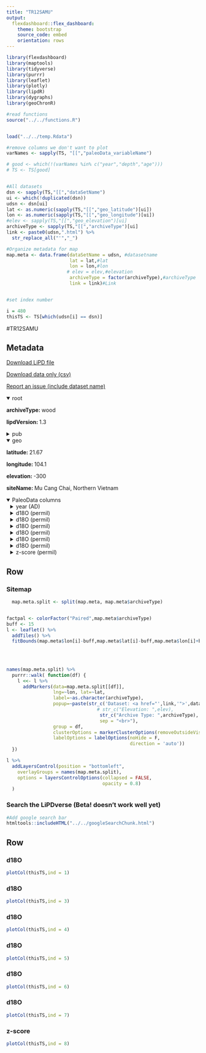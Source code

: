 ```yaml
---
title: "TR12SAMU"
output: 
  flexdashboard::flex_dashboard:
    theme: bootstrap
    source_code: embed
    orientation: rows
---
```


```r
library(flexdashboard)
library(maptools)
library(tidyverse)
library(purrr)
library(leaflet)
library(plotly)
library(lipdR)
library(dygraphs)
library(geoChronR)

#read functions
source("../../functions.R")


load("../../temp.Rdata")

#remove columns we don't want to plot
varNames <- sapply(TS, "[[","paleoData_variableName")

# good <- which(!(varNames %in% c("year","depth","age")))
# TS <- TS[good]


#All datasets
dsn <- sapply(TS,"[[","dataSetName")
ui <- which(!duplicated(dsn))
udsn <- dsn[ui]
lat <- as.numeric(sapply(TS,"[[","geo_latitude")[ui])
lon <- as.numeric(sapply(TS,"[[","geo_longitude")[ui])
#elev <- sapply(TS,"[[","geo_elevation")[ui]
archiveType <- sapply(TS,"[[","archiveType")[ui]
link <- paste0(udsn,".html") %>% 
  str_replace_all("'","_")

#Organize metadata for map
map.meta <- data.frame(dataSetName = udsn, #datasetname
                       lat = lat,#lat
                       lon = lon,#lon
                      # elev = elev,#elevation
                       archiveType = factor(archiveType),#archiveType
                       link = link)#Link


#set index number

i = 480
thisTS <- TS[which(udsn[i] == dsn)]
```
#TR12SAMU

Metadata {.sidebar}
-------------------------------------
[Download LiPD file](TR12SAMU.lpd)
            

[Download data only (csv)](TR12SAMU.csv)
            

[Report an issue (include dataset name)](https://github.com/nickmckay/LiPDverse/issues)

<details open style="margin-left: 0px">
<summary>root</summary>
<p style="margin-left: 0px"><strong>archiveType: </strong>wood
<p style="margin-left: 0px"><strong>lipdVersion: </strong>1.3
</details>
<details>
<summary>pub</summary>
<details style="margin-left: 10px">
<summary>pub1</summary>
<p style="margin-left: 10px"><strong>author: </strong>Sano M.
<p style="margin-left: 10px"><strong>pubYear: </strong>NA
<p style="margin-left: 10px"><strong>DOI: </strong>10.1029/2012JD017749
</details>
<details style="margin-left: 10px">
<summary>pub2</summary>
<p style="margin-left: 10px"><strong>pubYear: </strong>NA
</details>
</details>
<details open style="margin-left: 0px">
<summary>geo</summary>
<p style="margin-left: 0px"><strong>latitude: </strong>21.67
<p style="margin-left: 0px"><strong>longitude: </strong>104.1
<p style="margin-left: 0px"><strong>elevation: </strong>-300
<p style="margin-left: 0px"><strong>siteName: </strong>Mu Cang Chai, Northern Vietnam
</details>
<details open>
<summary>PaleoData columns</summary>
<details style="margin-left: 10px">
<summary>year (AD)</summary>
<p style="margin-left: 10px"><strong>TSid: </strong>MAT1f7cb77c97
<p style="margin-left: 10px"><strong>variableName: </strong>year
<p style="margin-left: 10px"><strong>units: </strong>AD
<p style="margin-left: 10px"><strong>description: </strong>Year AD
</details>
<details style="margin-left: 10px">
<summary>d18O (permil)</summary>
<p style="margin-left: 10px"><strong>TSid: </strong>TR12SAMU06
<p style="margin-left: 10px"><strong>variableName: </strong>d18O
<p style="margin-left: 10px"><strong>units: </strong>permil
<p style="margin-left: 10px"><strong>description: </strong>cellulose
<details>
<summary>interpretation</summary>
<details style="margin-left: 20px">
<summary>1</summary>
<p style="margin-left: 20px"><strong>basis: </strong>As recorded in the meteorological data from the monsoon season, higher temperatures usually correlate with lower precipitation, and relative humidity levels, both of which lead to enriched d18O in tree rings?..moreover, as climate parameters are significantly correlated with one another, it is difficult to identify a dominant factor...Although the mechanisms underlying variations in tree ring d18O can generally be attributed to d18O of source water and evaporative enrichment of leaf water d18O, in pluvial monsoon regions these effects seem to be well represented by the PDSI,
<p style="margin-left: 20px"><strong>interpDirection: </strong>negative
<p style="margin-left: 20px"><strong>scope: </strong>climate
<p style="margin-left: 20px"><strong>seasonality: </strong>May, June, July, August, September, October
<p style="margin-left: 20px"><strong>variable: </strong>PDSI
<p style="margin-left: 20px"><strong>variableDetail: </strong>Seasonal
<p style="margin-left: 20px"><strong>direction: </strong>negative
</details>
<details style="margin-left: 20px">
<summary>2</summary>
<p style="margin-left: 20px"><strong>basis: </strong>As recorded in the meteorological data from the monsoon season, higher temperatures usually correlate with lower precipitation, and relative humidity levels, both of which lead to enriched 18O in tree rings. Moreover, as climate parameters are significantly correlated with one another, it is difficult to identify a dominant factor. Although the mechanisms underlying variations in tree- ring d18O can generally be attributed to d18O of source water and evaporative enrichment of 18O leaf water, in pluvial monsoon regions these effects seem to be well represented by the PDSI.
<p style="margin-left: 20px"><strong>direction: </strong>negative
<p style="margin-left: 20px"><strong>inferredMaterial: </strong>soil water
<p style="margin-left: 20px"><strong>integrationTime: </strong>1
<p style="margin-left: 20px"><strong>integrationTimeUnits: </strong>years
<p style="margin-left: 20px"><strong>mathematicalRelation: </strong>Linear
<p style="margin-left: 20px"><strong>rank: </strong>1
<p style="margin-left: 20px"><strong>scope: </strong>isotope
<p style="margin-left: 20px"><strong>seasonality: </strong>May-October
<p style="margin-left: 20px"><strong>variable: </strong>P_E
<p style="margin-left: 20px"><strong>coefficient: </strong>NA
<p style="margin-left: 20px"><strong>fraction: </strong>NA
</details>
<details style="margin-left: 20px">
<summary>3</summary>
<p style="margin-left: 20px"><strong>direction: </strong>negative
<p style="margin-left: 20px"><strong>rank: </strong>2
<p style="margin-left: 20px"><strong>scope: </strong>isotope
<p style="margin-left: 20px"><strong>seasonality: </strong>May-October
<p style="margin-left: 20px"><strong>variable: </strong>Precipitation_amount
<p style="margin-left: 20px"><strong>basis: </strong>calibration with instrumental record
<p style="margin-left: 20px"><strong>coefficient: </strong>NA
<p style="margin-left: 20px"><strong>fraction: </strong>NA
<p style="margin-left: 20px"><strong>mathematicalRelation: </strong>linear
</details>
<details style="margin-left: 20px">
<summary>4</summary>
<p style="margin-left: 20px"><strong>direction: </strong>positive
<p style="margin-left: 20px"><strong>rank: </strong>3
<p style="margin-left: 20px"><strong>scope: </strong>isotope
<p style="margin-left: 20px"><strong>variable: </strong>T_air
<p style="margin-left: 20px"><strong>coefficient: </strong>NA
<p style="margin-left: 20px"><strong>fraction: </strong>NA
<p style="margin-left: 20px"><strong>mathematicalRelation: </strong>linear
<p style="margin-left: 20px"><strong>seasonality: </strong>May-October
</details>
</details>
</details>
<details style="margin-left: 10px">
<summary>d18O (permil)</summary>
<p style="margin-left: 10px"><strong>TSid: </strong>TR12SAMU01
<p style="margin-left: 10px"><strong>variableName: </strong>d18O
<p style="margin-left: 10px"><strong>units: </strong>permil
<p style="margin-left: 10px"><strong>description: </strong>cellulose
<details>
<summary>interpretation</summary>
<details style="margin-left: 20px">
<summary>1</summary>
<p style="margin-left: 20px"><strong>basis: </strong>As recorded in the meteorological data from the monsoon season, higher temperatures usually correlate with lower precipitation, and relative humidity levels, both of which lead to enriched d18O in tree rings?..moreover, as climate parameters are significantly correlated with one another, it is difficult to identify a dominant factor...Although the mechanisms underlying variations in tree ring d18O can generally be attributed to d18O of source water and evaporative enrichment of leaf water d18O, in pluvial monsoon regions these effects seem to be well represented by the PDSI,
<p style="margin-left: 20px"><strong>interpDirection: </strong>negative
<p style="margin-left: 20px"><strong>scope: </strong>climate
<p style="margin-left: 20px"><strong>seasonality: </strong>May, June, July, August, September, October
<p style="margin-left: 20px"><strong>variable: </strong>PDSI
<p style="margin-left: 20px"><strong>variableDetail: </strong>Seasonal
<p style="margin-left: 20px"><strong>direction: </strong>negative
</details>
<details style="margin-left: 20px">
<summary>2</summary>
<p style="margin-left: 20px"><strong>basis: </strong>As recorded in the meteorological data from the monsoon season, higher temperatures usually correlate with lower precipitation, and relative humidity levels, both of which lead to enriched 18O in tree rings. Moreover, as climate parameters are significantly correlated with one another, it is difficult to identify a dominant factor. Although the mechanisms underlying variations in tree- ring d18O can generally be attributed to d18O of source water and evaporative enrichment of 18O leaf water, in pluvial monsoon regions these effects seem to be well represented by the PDSI.
<p style="margin-left: 20px"><strong>direction: </strong>negative
<p style="margin-left: 20px"><strong>mathematicalRelation: </strong>Linear
<p style="margin-left: 20px"><strong>rank: </strong>1
<p style="margin-left: 20px"><strong>scope: </strong>isotope
<p style="margin-left: 20px"><strong>seasonality: </strong>May-October
<p style="margin-left: 20px"><strong>coefficient: </strong>NA
<p style="margin-left: 20px"><strong>fraction: </strong>NA
<p style="margin-left: 20px"><strong>variable: </strong>P_E
</details>
<details style="margin-left: 20px">
<summary>3</summary>
<p style="margin-left: 20px"><strong>direction: </strong>negative
<p style="margin-left: 20px"><strong>rank: </strong>2
<p style="margin-left: 20px"><strong>scope: </strong>isotope
<p style="margin-left: 20px"><strong>basis: </strong>calibration with instrumental record
<p style="margin-left: 20px"><strong>coefficient: </strong>NA
<p style="margin-left: 20px"><strong>fraction: </strong>NA
<p style="margin-left: 20px"><strong>mathematicalRelation: </strong>linear
<p style="margin-left: 20px"><strong>seasonality: </strong>May-October
<p style="margin-left: 20px"><strong>variable: </strong>Precipitation_amount
</details>
<details style="margin-left: 20px">
<summary>4</summary>
<p style="margin-left: 20px"><strong>direction: </strong>positive
<p style="margin-left: 20px"><strong>rank: </strong>3
<p style="margin-left: 20px"><strong>scope: </strong>isotope
<p style="margin-left: 20px"><strong>coefficient: </strong>NA
<p style="margin-left: 20px"><strong>fraction: </strong>NA
<p style="margin-left: 20px"><strong>mathematicalRelation: </strong>linear
<p style="margin-left: 20px"><strong>seasonality: </strong>May-October
<p style="margin-left: 20px"><strong>variable: </strong>T_air
</details>
</details>
</details>
<details style="margin-left: 10px">
<summary>d18O (permil)</summary>
<p style="margin-left: 10px"><strong>TSid: </strong>TR12SAMU02
<p style="margin-left: 10px"><strong>variableName: </strong>d18O
<p style="margin-left: 10px"><strong>units: </strong>permil
<p style="margin-left: 10px"><strong>description: </strong>cellulose
<details>
<summary>interpretation</summary>
<details style="margin-left: 20px">
<summary>1</summary>
<p style="margin-left: 20px"><strong>basis: </strong>As recorded in the meteorological data from the monsoon season, higher temperatures usually correlate with lower precipitation, and relative humidity levels, both of which lead to enriched d18O in tree rings?..moreover, as climate parameters are significantly correlated with one another, it is difficult to identify a dominant factor...Although the mechanisms underlying variations in tree ring d18O can generally be attributed to d18O of source water and evaporative enrichment of leaf water d18O, in pluvial monsoon regions these effects seem to be well represented by the PDSI,
<p style="margin-left: 20px"><strong>interpDirection: </strong>negative
<p style="margin-left: 20px"><strong>scope: </strong>climate
<p style="margin-left: 20px"><strong>seasonality: </strong>May, June, July, August, September, October
<p style="margin-left: 20px"><strong>variable: </strong>PDSI
<p style="margin-left: 20px"><strong>variableDetail: </strong>Seasonal
<p style="margin-left: 20px"><strong>direction: </strong>negative
</details>
<details style="margin-left: 20px">
<summary>2</summary>
<p style="margin-left: 20px"><strong>basis: </strong>As recorded in the meteorological data from the monsoon season, higher temperatures usually correlate with lower precipitation, and relative humidity levels, both of which lead to enriched 18O in tree rings. Moreover, as climate parameters are significantly correlated with one another, it is difficult to identify a dominant factor. Although the mechanisms underlying variations in tree- ring d18O can generally be attributed to d18O of source water and evaporative enrichment of 18O leaf water, in pluvial monsoon regions these effects seem to be well represented by the PDSI.
<p style="margin-left: 20px"><strong>direction: </strong>negative
<p style="margin-left: 20px"><strong>mathematicalRelation: </strong>Linear
<p style="margin-left: 20px"><strong>rank: </strong>1
<p style="margin-left: 20px"><strong>scope: </strong>isotope
<p style="margin-left: 20px"><strong>seasonality: </strong>May-October
<p style="margin-left: 20px"><strong>coefficient: </strong>NA
<p style="margin-left: 20px"><strong>fraction: </strong>NA
<p style="margin-left: 20px"><strong>variable: </strong>P_E
</details>
<details style="margin-left: 20px">
<summary>3</summary>
<p style="margin-left: 20px"><strong>direction: </strong>negative
<p style="margin-left: 20px"><strong>rank: </strong>2
<p style="margin-left: 20px"><strong>scope: </strong>isotope
<p style="margin-left: 20px"><strong>basis: </strong>calibration with instrumental record
<p style="margin-left: 20px"><strong>coefficient: </strong>NA
<p style="margin-left: 20px"><strong>fraction: </strong>NA
<p style="margin-left: 20px"><strong>mathematicalRelation: </strong>linear
<p style="margin-left: 20px"><strong>seasonality: </strong>May-October
<p style="margin-left: 20px"><strong>variable: </strong>Precipitation_amount
</details>
<details style="margin-left: 20px">
<summary>4</summary>
<p style="margin-left: 20px"><strong>direction: </strong>positive
<p style="margin-left: 20px"><strong>rank: </strong>3
<p style="margin-left: 20px"><strong>scope: </strong>isotope
<p style="margin-left: 20px"><strong>coefficient: </strong>NA
<p style="margin-left: 20px"><strong>fraction: </strong>NA
<p style="margin-left: 20px"><strong>mathematicalRelation: </strong>linear
<p style="margin-left: 20px"><strong>seasonality: </strong>May-October
<p style="margin-left: 20px"><strong>variable: </strong>T_air
</details>
</details>
</details>
<details style="margin-left: 10px">
<summary>d18O (permil)</summary>
<p style="margin-left: 10px"><strong>TSid: </strong>TR12SAMU03
<p style="margin-left: 10px"><strong>variableName: </strong>d18O
<p style="margin-left: 10px"><strong>units: </strong>permil
<p style="margin-left: 10px"><strong>description: </strong>cellulose
<details>
<summary>interpretation</summary>
<details style="margin-left: 20px">
<summary>1</summary>
<p style="margin-left: 20px"><strong>basis: </strong>As recorded in the meteorological data from the monsoon season, higher temperatures usually correlate with lower precipitation, and relative humidity levels, both of which lead to enriched d18O in tree rings?..moreover, as climate parameters are significantly correlated with one another, it is difficult to identify a dominant factor...Although the mechanisms underlying variations in tree ring d18O can generally be attributed to d18O of source water and evaporative enrichment of leaf water d18O, in pluvial monsoon regions these effects seem to be well represented by the PDSI,
<p style="margin-left: 20px"><strong>interpDirection: </strong>negative
<p style="margin-left: 20px"><strong>scope: </strong>climate
<p style="margin-left: 20px"><strong>seasonality: </strong>May, June, July, August, September, October
<p style="margin-left: 20px"><strong>variable: </strong>PDSI
<p style="margin-left: 20px"><strong>variableDetail: </strong>Seasonal
<p style="margin-left: 20px"><strong>direction: </strong>negative
</details>
<details style="margin-left: 20px">
<summary>2</summary>
<p style="margin-left: 20px"><strong>basis: </strong>As recorded in the meteorological data from the monsoon season, higher temperatures usually correlate with lower precipitation, and relative humidity levels, both of which lead to enriched 18O in tree rings. Moreover, as climate parameters are significantly correlated with one another, it is difficult to identify a dominant factor. Although the mechanisms underlying variations in tree- ring d18O can generally be attributed to d18O of source water and evaporative enrichment of 18O leaf water, in pluvial monsoon regions these effects seem to be well represented by the PDSI.
<p style="margin-left: 20px"><strong>direction: </strong>negative
<p style="margin-left: 20px"><strong>mathematicalRelation: </strong>Linear
<p style="margin-left: 20px"><strong>rank: </strong>1
<p style="margin-left: 20px"><strong>scope: </strong>isotope
<p style="margin-left: 20px"><strong>seasonality: </strong>May-October
<p style="margin-left: 20px"><strong>coefficient: </strong>NA
<p style="margin-left: 20px"><strong>fraction: </strong>NA
<p style="margin-left: 20px"><strong>variable: </strong>P_E
</details>
<details style="margin-left: 20px">
<summary>3</summary>
<p style="margin-left: 20px"><strong>direction: </strong>negative
<p style="margin-left: 20px"><strong>rank: </strong>2
<p style="margin-left: 20px"><strong>scope: </strong>isotope
<p style="margin-left: 20px"><strong>basis: </strong>calibration with instrumental record
<p style="margin-left: 20px"><strong>coefficient: </strong>NA
<p style="margin-left: 20px"><strong>fraction: </strong>NA
<p style="margin-left: 20px"><strong>mathematicalRelation: </strong>linear
<p style="margin-left: 20px"><strong>seasonality: </strong>May-October
<p style="margin-left: 20px"><strong>variable: </strong>Precipitation_amount
</details>
<details style="margin-left: 20px">
<summary>4</summary>
<p style="margin-left: 20px"><strong>direction: </strong>positive
<p style="margin-left: 20px"><strong>rank: </strong>3
<p style="margin-left: 20px"><strong>scope: </strong>isotope
<p style="margin-left: 20px"><strong>coefficient: </strong>NA
<p style="margin-left: 20px"><strong>fraction: </strong>NA
<p style="margin-left: 20px"><strong>mathematicalRelation: </strong>linear
<p style="margin-left: 20px"><strong>seasonality: </strong>May-October
<p style="margin-left: 20px"><strong>variable: </strong>T_air
</details>
</details>
</details>
<details style="margin-left: 10px">
<summary>d18O (permil)</summary>
<p style="margin-left: 10px"><strong>TSid: </strong>TR12SAMU04
<p style="margin-left: 10px"><strong>variableName: </strong>d18O
<p style="margin-left: 10px"><strong>units: </strong>permil
<p style="margin-left: 10px"><strong>description: </strong>cellulose
<details>
<summary>interpretation</summary>
<details style="margin-left: 20px">
<summary>1</summary>
<p style="margin-left: 20px"><strong>basis: </strong>As recorded in the meteorological data from the monsoon season, higher temperatures usually correlate with lower precipitation, and relative humidity levels, both of which lead to enriched d18O in tree rings?..moreover, as climate parameters are significantly correlated with one another, it is difficult to identify a dominant factor...Although the mechanisms underlying variations in tree ring d18O can generally be attributed to d18O of source water and evaporative enrichment of leaf water d18O, in pluvial monsoon regions these effects seem to be well represented by the PDSI,
<p style="margin-left: 20px"><strong>interpDirection: </strong>negative
<p style="margin-left: 20px"><strong>scope: </strong>climate
<p style="margin-left: 20px"><strong>seasonality: </strong>May, June, July, August, September, October
<p style="margin-left: 20px"><strong>variable: </strong>PDSI
<p style="margin-left: 20px"><strong>variableDetail: </strong>Seasonal
<p style="margin-left: 20px"><strong>direction: </strong>negative
</details>
<details style="margin-left: 20px">
<summary>2</summary>
<p style="margin-left: 20px"><strong>basis: </strong>As recorded in the meteorological data from the monsoon season, higher temperatures usually correlate with lower precipitation, and relative humidity levels, both of which lead to enriched 18O in tree rings. Moreover, as climate parameters are significantly correlated with one another, it is difficult to identify a dominant factor. Although the mechanisms underlying variations in tree- ring d18O can generally be attributed to d18O of source water and evaporative enrichment of 18O leaf water, in pluvial monsoon regions these effects seem to be well represented by the PDSI.
<p style="margin-left: 20px"><strong>direction: </strong>negative
<p style="margin-left: 20px"><strong>mathematicalRelation: </strong>Linear
<p style="margin-left: 20px"><strong>rank: </strong>1
<p style="margin-left: 20px"><strong>scope: </strong>isotope
<p style="margin-left: 20px"><strong>seasonality: </strong>May-October
<p style="margin-left: 20px"><strong>coefficient: </strong>NA
<p style="margin-left: 20px"><strong>fraction: </strong>NA
<p style="margin-left: 20px"><strong>variable: </strong>P_E
</details>
<details style="margin-left: 20px">
<summary>3</summary>
<p style="margin-left: 20px"><strong>direction: </strong>negative
<p style="margin-left: 20px"><strong>rank: </strong>2
<p style="margin-left: 20px"><strong>scope: </strong>isotope
<p style="margin-left: 20px"><strong>basis: </strong>calibration with instrumental record
<p style="margin-left: 20px"><strong>coefficient: </strong>NA
<p style="margin-left: 20px"><strong>fraction: </strong>NA
<p style="margin-left: 20px"><strong>mathematicalRelation: </strong>linear
<p style="margin-left: 20px"><strong>seasonality: </strong>May-October
<p style="margin-left: 20px"><strong>variable: </strong>Precipitation_amount
</details>
<details style="margin-left: 20px">
<summary>4</summary>
<p style="margin-left: 20px"><strong>direction: </strong>positive
<p style="margin-left: 20px"><strong>rank: </strong>3
<p style="margin-left: 20px"><strong>scope: </strong>isotope
<p style="margin-left: 20px"><strong>coefficient: </strong>NA
<p style="margin-left: 20px"><strong>fraction: </strong>NA
<p style="margin-left: 20px"><strong>mathematicalRelation: </strong>linear
<p style="margin-left: 20px"><strong>seasonality: </strong>May-October
<p style="margin-left: 20px"><strong>variable: </strong>T_air
</details>
</details>
</details>
<details style="margin-left: 10px">
<summary>d18O (permil)</summary>
<p style="margin-left: 10px"><strong>TSid: </strong>TR12SAMU05
<p style="margin-left: 10px"><strong>variableName: </strong>d18O
<p style="margin-left: 10px"><strong>units: </strong>permil
<p style="margin-left: 10px"><strong>description: </strong>cellulose
<details>
<summary>interpretation</summary>
<details style="margin-left: 20px">
<summary>1</summary>
<p style="margin-left: 20px"><strong>basis: </strong>As recorded in the meteorological data from the monsoon season, higher temperatures usually correlate with lower precipitation, and relative humidity levels, both of which lead to enriched d18O in tree rings?..moreover, as climate parameters are significantly correlated with one another, it is difficult to identify a dominant factor...Although the mechanisms underlying variations in tree ring d18O can generally be attributed to d18O of source water and evaporative enrichment of leaf water d18O, in pluvial monsoon regions these effects seem to be well represented by the PDSI,
<p style="margin-left: 20px"><strong>interpDirection: </strong>negative
<p style="margin-left: 20px"><strong>scope: </strong>climate
<p style="margin-left: 20px"><strong>seasonality: </strong>May, June, July, August, September, October
<p style="margin-left: 20px"><strong>variable: </strong>PDSI
<p style="margin-left: 20px"><strong>variableDetail: </strong>Seasonal
<p style="margin-left: 20px"><strong>direction: </strong>negative
</details>
<details style="margin-left: 20px">
<summary>2</summary>
<p style="margin-left: 20px"><strong>basis: </strong>As recorded in the meteorological data from the monsoon season, higher temperatures usually correlate with lower precipitation, and relative humidity levels, both of which lead to enriched 18O in tree rings. Moreover, as climate parameters are significantly correlated with one another, it is difficult to identify a dominant factor. Although the mechanisms underlying variations in tree- ring d18O can generally be attributed to d18O of source water and evaporative enrichment of 18O leaf water, in pluvial monsoon regions these effects seem to be well represented by the PDSI.
<p style="margin-left: 20px"><strong>direction: </strong>negative
<p style="margin-left: 20px"><strong>mathematicalRelation: </strong>Linear
<p style="margin-left: 20px"><strong>rank: </strong>1
<p style="margin-left: 20px"><strong>scope: </strong>isotope
<p style="margin-left: 20px"><strong>seasonality: </strong>May-October
<p style="margin-left: 20px"><strong>coefficient: </strong>NA
<p style="margin-left: 20px"><strong>fraction: </strong>NA
<p style="margin-left: 20px"><strong>variable: </strong>P_E
</details>
<details style="margin-left: 20px">
<summary>3</summary>
<p style="margin-left: 20px"><strong>direction: </strong>negative
<p style="margin-left: 20px"><strong>rank: </strong>2
<p style="margin-left: 20px"><strong>scope: </strong>isotope
<p style="margin-left: 20px"><strong>basis: </strong>calibration with instrumental record
<p style="margin-left: 20px"><strong>coefficient: </strong>NA
<p style="margin-left: 20px"><strong>fraction: </strong>NA
<p style="margin-left: 20px"><strong>mathematicalRelation: </strong>linear
<p style="margin-left: 20px"><strong>seasonality: </strong>May-October
<p style="margin-left: 20px"><strong>variable: </strong>Precipitation_amount
</details>
<details style="margin-left: 20px">
<summary>4</summary>
<p style="margin-left: 20px"><strong>direction: </strong>positive
<p style="margin-left: 20px"><strong>rank: </strong>3
<p style="margin-left: 20px"><strong>scope: </strong>isotope
<p style="margin-left: 20px"><strong>coefficient: </strong>NA
<p style="margin-left: 20px"><strong>fraction: </strong>NA
<p style="margin-left: 20px"><strong>mathematicalRelation: </strong>linear
<p style="margin-left: 20px"><strong>seasonality: </strong>May-October
<p style="margin-left: 20px"><strong>variable: </strong>T_air
</details>
</details>
</details>
<details style="margin-left: 10px">
<summary>z-score (permil)</summary>
<p style="margin-left: 10px"><strong>TSid: </strong>TR12SAMU00
<p style="margin-left: 10px"><strong>variableName: </strong>z-score
<p style="margin-left: 10px"><strong>units: </strong>permil
<p style="margin-left: 10px"><strong>description: </strong>normalised d18O of tree cellulose (z-score)
<details>
<summary>interpretation</summary>
<details style="margin-left: 20px">
<summary>1</summary>
<p style="margin-left: 20px"><strong>basis: </strong>As recorded in the meteorological data from the monsoon season, higher temperatures usually correlate with lower precipitation, and relative humidity levels, both of which lead to enriched d18O in tree rings?..moreover, as climate parameters are significantly correlated with one another, it is difficult to identify a dominant factor...Although the mechanisms underlying variations in tree ring d18O can generally be attributed to d18O of source water and evaporative enrichment of leaf water d18O, in pluvial monsoon regions these effects seem to be well represented by the PDSI,
<p style="margin-left: 20px"><strong>interpDirection: </strong>negative
<p style="margin-left: 20px"><strong>scope: </strong>climate
<p style="margin-left: 20px"><strong>seasonality: </strong>May to October
<p style="margin-left: 20px"><strong>variable: </strong>PDSI
<p style="margin-left: 20px"><strong>variableDetail: </strong>soil moisture
</details>
<details style="margin-left: 20px">
<summary>2</summary>
<p style="margin-left: 20px"><strong>basis: </strong>As recorded in the meteorological data from the monsoon season, higher temperatures usually correlate with lower precipitation, and relative humidity levels, both of which lead to enriched d18O in tree rings?..moreover, as climate parameters are significantly correlated with one another, it is difficult to identify a dominant factor...Although the mechanisms underlying variations in tree ring d18O can generally be attributed to d18O of source water and evaporative enrichment of leaf water d18O, in pluvial monsoon regions these effects seem to be well represented by the PDSI,
<p style="margin-left: 20px"><strong>coefficient: </strong>-0.66
<p style="margin-left: 20px"><strong>direction: </strong>negative
<p style="margin-left: 20px"><strong>fraction: </strong>0.44
<p style="margin-left: 20px"><strong>mathematicalRelation: </strong>Linear
<p style="margin-left: 20px"><strong>rank: </strong>1
<p style="margin-left: 20px"><strong>scope: </strong>isotope
<p style="margin-left: 20px"><strong>seasonality: </strong>May to October
</details>
<details style="margin-left: 20px">
<summary>3</summary>
<p style="margin-left: 20px"><strong>direction: </strong>negative
<p style="margin-left: 20px"><strong>rank: </strong>2
<p style="margin-left: 20px"><strong>scope: </strong>isotope
</details>
<details style="margin-left: 20px">
<summary>4</summary>
<p style="margin-left: 20px"><strong>direction: </strong>positive
<p style="margin-left: 20px"><strong>rank: </strong>3
<p style="margin-left: 20px"><strong>scope: </strong>isotope
</details>
</details>
</details>

Row {.tabset .tabset-fade}
-----------------------------------------------------------------------

### Sitemap

```r
  map.meta.split <- split(map.meta, map.meta$archiveType)


factpal <- colorFactor("Paired",map.meta$archiveType)
buff <- 15
l <- leaflet() %>% 
  addTiles() %>% 
  fitBounds(map.meta$lon[i]-buff,map.meta$lat[i]-buff,map.meta$lon[i]+buff,map.meta$lat[i]+buff)
  

  
  
names(map.meta.split) %>%
  purrr::walk( function(df) {
    l <<- l %>%
      addMarkers(data=map.meta.split[[df]],
                 lng=~lon, lat=~lat,
                 label=~as.character(archiveType),
                 popup=~paste(str_c('Dataset: <a href="',link,'">',dataSetName,'</a>'),
                                 # str_c("Elevation: ",elev),
                                  str_c("Archive Type: ",archiveType),
                                  sep = "<br>"),
                 group = df,
                 clusterOptions = markerClusterOptions(removeOutsideVisibleBounds = F),
                 labelOptions = labelOptions(noHide = F,
                                             direction = 'auto'))
  })

l %>%
  addLayersControl(position = "bottomleft",
    overlayGroups = names(map.meta.split),
    options = layersControlOptions(collapsed = FALSE,
                                   opacity = 0.8)
  )
```

### Search the LiPDverse (Beta! doesn't work well yet)
```r
#Add google search bar
htmltools::includeHTML("../../googleSearchChunk.html")
```


Row {.tabset .tabset-fade}
-----------------------------------------------------------------------

### d18O
```r
plotCol(thisTS,ind = 1)
```

### d18O
```r
plotCol(thisTS,ind = 3)
```

### d18O
```r
plotCol(thisTS,ind = 4)
```

### d18O
```r
plotCol(thisTS,ind = 5)
```

### d18O
```r
plotCol(thisTS,ind = 6)
```

### d18O
```r
plotCol(thisTS,ind = 7)
```

### z-score
```r
plotCol(thisTS,ind = 8)
```
